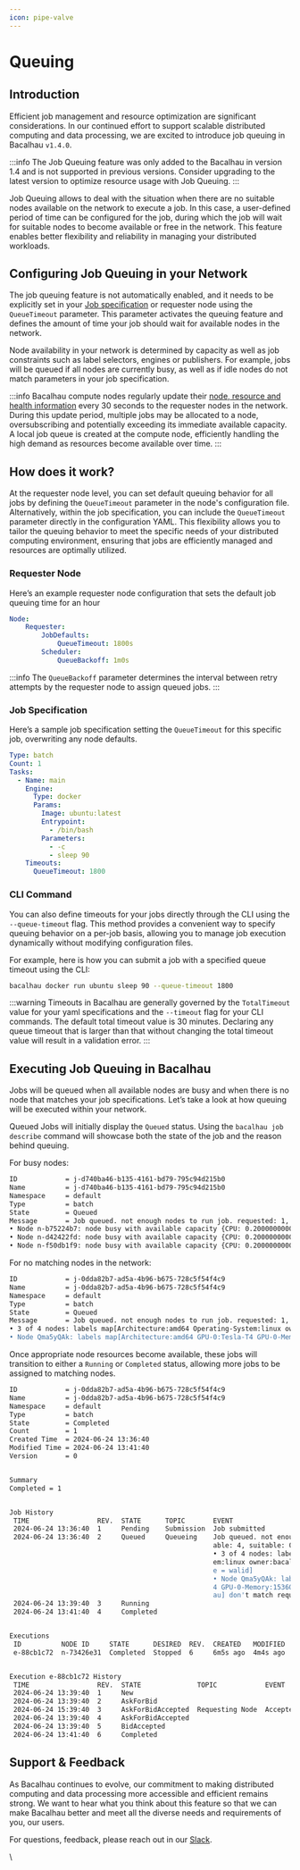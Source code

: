 ```yaml
---
icon: pipe-valve
---
```


# Queuing

## Introduction

Efficient job management and resource optimization are significant considerations. In our continued effort to support scalable distributed computing and data processing, we are excited to introduce job queuing in Bacalhau `v1.4.0`.

:::info
The Job Queuing feature was only added to the Bacalhau in version 1.4 and is not supported in previous versions. Consider upgrading to the latest version to optimize resource usage with Job Queuing.
:::

Job Queuing allows to deal with the situation when there are no suitable nodes available on the network to execute a job. In this case, a user-defined period of time can be configured for the job, during which the job will wait for suitable nodes to become available or free in the network. This feature enables better flexibility and reliability in managing your distributed workloads.

## Configuring Job Queuing in your Network&#x20;

The job queuing feature is not automatically enabled, and it needs to be explicitly set in your [Job specification](https://app.gitbook.com/s/GSmEKKGEGIXdhfaa5pa3/specifications/job) or requester node using the `QueueTimeout` parameter. This parameter activates the queuing feature and defines the amount of time your job should wait for available nodes in the network.&#x20;

Node availability in your network is determined by capacity as well as job constraints such as label selectors, engines or publishers. For example, jobs will be queued if all nodes are currently busy, as well as if idle nodes do not match parameters in your job specification.

:::info
Bacalhau compute nodes regularly update their [node, resource and health information](../../setting-up/node_management.md#compute-node-updates) every 30 seconds to the requester nodes in the network. During this update period, multiple jobs may be allocated to a node, oversubscribing and potentially exceeding its immediate available capacity. A local job queue is created at the compute node, efficiently handling the high demand as resources become available over time.
:::

## How does it work?

At the requester node level, you can set default queuing behavior for all jobs by defining the `QueueTimeout` parameter in the node's configuration file. Alternatively, within the job specification, you can include the `QueueTimeout` parameter directly in the configuration YAML. This flexibility allows you to tailor the queuing behavior to meet the specific needs of your distributed computing environment, ensuring that jobs are efficiently managed and resources are optimally utilized.

### Requester Node

Here’s an example requester node configuration that sets the default job queuing time for an hour

```yaml
Node:
    Requester:
        JobDefaults:
            QueueTimeout: 1800s
        Scheduler:
            QueueBackoff: 1m0s
```

:::info
The `QueueBackoff` parameter determines the interval between retry attempts by the requester node to assign queued jobs.
:::

### Job Specification

Here’s a sample job specification setting the `QueueTimeout` for this specific job, overwriting any node defaults.

```yaml
Type: batch
Count: 1
Tasks:
  - Name: main
    Engine:
      Type: docker
      Params:
        Image: ubuntu:latest
        Entrypoint:
          - /bin/bash
        Parameters:
          - -c
          - sleep 90
    Timeouts:
      QueueTimeout: 1800
```

### CLI Command

You can also define timeouts for your jobs directly through the CLI using the `--queue-timeout` flag. This method provides a convenient way to specify queuing behavior on a per-job basis, allowing you to manage job execution dynamically without modifying configuration files.

For example, here is how you can submit a job with a specified queue timeout using the CLI:&#x20;

```bash
bacalhau docker run ubuntu sleep 90 --queue-timeout 1800
```

:::warning
Timeouts in Bacalhau are generally governed by the `TotalTimeout` value for your yaml specifications and the `--timeout` flag for your CLI commands. The default total timeout value is 30 minutes. Declaring any queue timeout that is larger than that without changing the total timeout value will result in a validation error.&#x20;
:::

## Executing Job Queuing in Bacalhau&#x20;

Jobs will be queued when all available nodes are busy and when there is no node that matches your job specifications. Let’s take a look at how queuing will be executed within your network.

Queued Jobs will initially display the `Queued` status. Using the `bacalhau job describe` command will showcase both the state of the job and the reason behind queuing.

For busy nodes:

```bash
ID            = j-d740ba46-b135-4161-bd79-795c94d215b0
Name          = j-d740ba46-b135-4161-bd79-795c94d215b0
Namespace     = default
Type          = batch
State         = Queued
Message       = Job queued. not enough nodes to run job. requested: 1, available: 3, suitable: 0.
• Node n-b75224b7: node busy with available capacity {CPU: 0.20000000000000018, Memory: 12 GB, Disk: 79 GB, GPU: 0} and queue capacity {CPU: 2, Memory: 4.0 GB, Disk: 0 B, GPU: 0}
• Node n-d42422fd: node busy with available capacity {CPU: 0.20000000000000018, Memory: 12 GB, Disk: 83 GB, GPU: 0} and queue capacity {CPU: 3, Memory: 1.0 GB, Disk: 0 B, GPU: 0}
• Node n-f50db1f9: node busy with available capacity {CPU: 0.20000000000000018, Memory: 12 GB, Disk: 83 GB, GPU: 0}
```

For no matching nodes in the network:

```bash
ID            = j-0dda82b7-ad5a-4b96-b675-728c5f54f4c9
Name          = j-0dda82b7-ad5a-4b96-b675-728c5f54f4c9
Namespace     = default
Type          = batch
State         = Queued
Message       = Job queued. not enough nodes to run job. requested: 1, available: 4, suitable: 0.
• 3 of 4 nodes: labels map[Architecture:amd64 Operating-System:linux owner:bacalhau] don't match required selectors [name = walid]
• Node Qma5yQAk: labels map[Architecture:amd64 GPU-0:Tesla-T4 GPU-0-Memory:15360-MiB Operating-System:linux owner:bacalhau] don't match required selectors [name = walid]
```

Once appropriate node resources become available, these jobs will transition to either a `Running` or `Completed` status, allowing more jobs to be assigned to matching nodes.

```bash
ID            = j-0dda82b7-ad5a-4b96-b675-728c5f54f4c9
Name          = j-0dda82b7-ad5a-4b96-b675-728c5f54f4c9
Namespace     = default
Type          = batch
State         = Completed
Count         = 1
Created Time  = 2024-06-24 13:36:40
Modified Time = 2024-06-24 13:41:40
Version       = 0


Summary
Completed = 1


Job History
 TIME                 REV.  STATE      TOPIC       EVENT
 2024-06-24 13:36:40  1     Pending    Submission  Job submitted
 2024-06-24 13:36:40  2     Queued     Queueing    Job queued. not enough nodes to run job. requested: 1, avail
                                                   able: 4, suitable: 0.
                                                   • 3 of 4 nodes: labels map[Architecture:amd64 Operating-Syst
                                                   em:linux owner:bacalhau] don't match required selectors [nam
                                                   e = walid]
                                                   • Node Qma5yQAk: labels map[Architecture:amd64 GPU-0:Tesla-T
                                                   4 GPU-0-Memory:15360-MiB Operating-System:linux owner:bacalh
                                                   au] don't match required selectors [name = walid]
 2024-06-24 13:39:40  3     Running
 2024-06-24 13:41:40  4     Completed


Executions
 ID          NODE ID     STATE      DESIRED  REV.  CREATED   MODIFIED  COMMENT
 e-88cb1c72  n-73426e31  Completed  Stopped  6     6m5s ago  4m4s ago  Accepted job


Execution e-88cb1c72 History
 TIME                 REV.  STATE              TOPIC            EVENT
 2024-06-24 13:39:40  1     New
 2024-06-24 13:39:40  2     AskForBid
 2024-06-24 15:39:40  3     AskForBidAccepted  Requesting Node  Accepted job
 2024-06-24 13:39:40  4     AskForBidAccepted
 2024-06-24 13:39:40  5     BidAccepted
 2024-06-24 13:41:40  6     Completed
```

## Support & Feedback

As Bacalhau continues to evolve, our commitment to making distributed computing and data processing more accessible and efficient remains strong. We want to hear what you think about this feature so that we can make Bacalhau better and meet all the diverse needs and requirements of you, our users.

For questions, feedback, please reach out in our [Slack](https://bacalhauproject.slack.com/).

\
